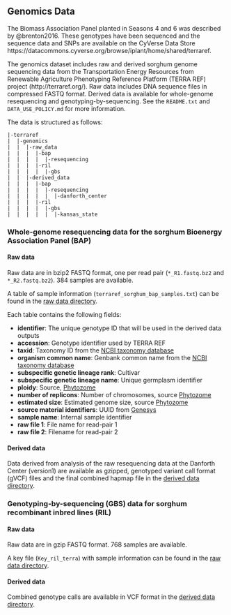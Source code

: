 
## Genomics Data

The Biomass Association Panel planted in Seasons 4 and 6 was described by @brenton2016. These genotypes have been sequenced and the sequence data and SNPs are available on the CyVerse Data Store https://datacommons.cyverse.org/browse/iplant/home/shared/terraref.

The genomics dataset includes raw and derived sorghum genome sequencing data from the Transportation Energy Resources from Renewable Agriculture Phenotyping Reference Platform (TERRA REF) project (http://terraref.org/). Raw data includes DNA sequence files in compressed FASTQ format. Derived data is available for whole-genome resequencing and genotyping-by-sequencing. See the `README.txt` and `DATA_USE_POLICY.md` for more information.

The data is structured as follows:

``` 
|-terraref
|  |-genomics
|  |  |-raw_data
|  |  |  |-bap
|  |  |  |  |-resequencing
|  |  |  |-ril
|  |  |  |  |-gbs
|  |  |-derived_data
|  |  |  |-bap
|  |  |  |  |-resequencing
|  |  |  |  |  |-danforth_center
|  |  |  |-ril
|  |  |  |  |-gbs
|  |  |  |  |  |-kansas_state
```

### Whole-genome resequencing data for the sorghum Bioenergy Association Panel (BAP)

#### Raw data

Raw data are in bzip2 FASTQ format, one per read pair (`*_R1.fastq.bz2` and `*_R2.fastq.bz2`).
384 samples are available.

A table of sample information (`terraref_sorghum_bap_samples.txt`) can be found in the 
[raw data directory](https://datacommons.cyverse.org/browse/iplant/home/shared/terraref/genomics/raw_data/bap/resequencing).

Each table contains the following fields:

* **identifier**: The unique genotype ID that will be used in the derived data outputs
* **accession**: Genotype identifier used by TERRA REF
* **taxid**: Taxonomy ID from the [NCBI taxonomy database](https://www.ncbi.nlm.nih.gov/Taxonomy/Browser/wwwtax.cgi?id=4558)
* **organism common name**: Genbank common name from the [NCBI taxonomy database](https://www.ncbi.nlm.nih.gov/Taxonomy/Browser/wwwtax.cgi?id=4558)
* **subspecific genetic lineage rank**: Cultivar
* **subspecific genetic lineage name**: Unique germplasm identifier 
* **ploidy**: Source, [Phytozome](https://phytozome.jgi.doe.gov/pz/portal.html#!info?alias=Org_Sbicolor)
* **number of replicons**: Number of chromosomes, source [Phytozome](https://phytozome.jgi.doe.gov/pz/portal.html#!info?alias=Org_Sbicolor)
* **estimated size**: Estimated genome size, source [Phytozome](https://phytozome.jgi.doe.gov/pz/portal.html#!info?alias=Org_Sbicolor)
* **source material identifiers**: UUID from [Genesys](https://www.genesys-pgr.org)
* **sample name**: Internal sample identifier
* **raw file 1**: File name for read-pair 1
* **raw file 2**: Filename for read-pair 2

#### Derived data

Data derived from analysis of the raw resequencing data at the Danforth Center (version1)
are available as gzipped, genotyped variant call format (gVCF) files and the final 
combined hapmap file in the 
[derived data directory](https://datacommons.cyverse.org/browse/iplant/home/shared/terraref/genomics/derived_data/bap/resequencing/danforth_center/version1).

### Genotyping-by-sequencing (GBS) data for sorghum recombinant inbred lines (RIL)

#### Raw data

Raw data are in gzip FASTQ format. 768 samples are available.

A key file (`Key_ril_terra`) with sample information can be found in the 
[raw data directory](https://datacommons.cyverse.org/browse/iplant/home/shared/terraref/genomics/raw_data/ril/gbs).

#### Derived data

Combined genotype calls are available in VCF format in the 
[derived data directory](https://datacommons.cyverse.org/browse/iplant/home/shared/terraref/genomics/derived_data/ril/gbs/kansas_state/version1).

